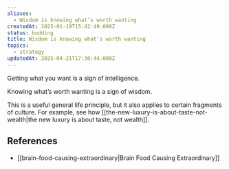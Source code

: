 ```yaml
---
aliases:
  - Wisdom is knowing what’s worth wanting
createdAt: 2025-01-19T15:42:49.000Z
status: budding
title: Wisdom is knowing what’s worth wanting
topics:
  - strategy
updatedAt: 2025-04-21T17:30:44.000Z
---
```

Getting what you want is a sign of intelligence.

Knowing what’s worth wanting is a sign of wisdom.

This is a useful general life principle, but it also applies to certain fragments of culture. For example, see how [[the-new-luxury-is-about-taste-not-wealth|the new luxury is about taste, not wealth]].

## References

- [[brain-food-causing-extraordinary|Brain Food Causing Extraordinary]]
